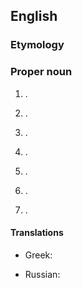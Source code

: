 ==English==
{{wikipedia}}

===Etymology===
{{af|en|Frederick|-s-|-burg}}

===Proper noun===
{{en-proper noun}}

# {{place|en|independent city|s/Virginia|;|named for {{w|Frederick, Prince of Wales}}}}.
# {{place|en|city/county seat|co/Gillespie County|s/Texas|;|named for {{w|Prince Frederick of Prussia}}}}.
# {{place|en|CDP|county/Lebanon County|s/Pennsylvania|;|named for early settler Frederick Stump}}.
# {{place|en|city|s/Iowa|;|named for Frederick Padden, who platted the town}}.
# {{place|en|CDP|county/Crawford County|s/Pennsylvania}}.
# {{place|en|village|s/Ohio|;|named for Jacob Frederick, who platted the village}}.
# {{place|en|CDP|s/Indiana|;|named for Frederick Royse, original owner of the town site}}.

====Translations====
{{trans-top|city in Virginia}}
* Greek: {{t|el|Φρέντερικσμπουργκ}}
{{trans-mid}}
* Russian: {{t|ru|Фредериксбу́рг|m}}
{{trans-bottom}}
{{cln|en|eponyms}}